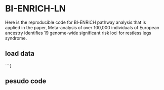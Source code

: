 # BI-ENRICH-LN

Here is the reproducible code for BI-ENRICH pathway analysis that is applied in the paper, Meta-analysis of over 100,000 individuals of European ancestry identifies 19 genome-wide significant risk loci for restless legs syndrome.

## load data

```{

## pesudo code


